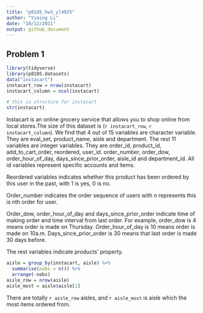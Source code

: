 ```yaml
---
title: "p8105_hw3_yl4925"
author: "Yiming Li"
date: "10/12/2021"
output: github_document
---
```


## Problem 1
```r
library(tidyverse)
library(p8105.datasets)
data("instacart")
instacart_row = nrow(instacart)
instacart_column = ncol(instacart)
```


```r
# this is structure for instacart 
str(instacart)
```

Instacart is an online grocery service that allows you to shop online from local stores.The size of this dataset is (`r instacart_row`, `r instacart_column`). We find that 4 out of 15 variables are character variable. They are eval_set, product_name, aisle and department. The rest 11 variables are integer variables. They are order_id, product_id, add_to_cart_order, reordered, user_id. order_number, order_dow, order_hour_of_day, days_since_prior_order, aisle_id and department_id. All id variables represent specific  accounts and items.

Reordered variables indicates whether this product has been ordered by this user in the past, with 1 is yes, 0 is no.

Order_number indicates the order sequence of users with n represents this is nth order for user.

Order_dow, order_hour_of_day and days_since_prior_order indicate time of making order and time interval from last order. For example, order_dow is 4 means order is made on Thursday. Order_hour_of_day is 10 means order is made on 10a.m. Days_since_prior_order is 30 means that last order is made 30 days before.

The rest variables indicate products' property.

```r
aisle = group_by(instacart, aisle) %>% 
  summarise(nobs = n()) %>% 
  arrange(-nobs)
aisle_row = nrow(aisle)
aisle_most = aisle$aisle[1]
```
There are totally `r aisle_row` aisles, and `r aisle_most` is aisle which the most items ordered from. 

